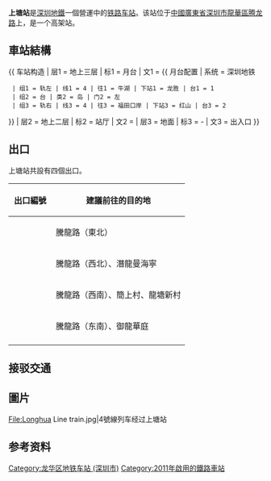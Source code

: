 {{noteTA
|G1=Transport
}}
{{Infobox station
|name = 上塘
|eng_name = Shangtang
|livery = #79CFC6
|namecolour = white
|linecolour = {{深圳地铁色彩|4}}
|linecolour2 =
|image = SZMetro Shangtang.jpg
|borough = {{CHN}}[[廣東省|廣東省]][[深圳市|深圳市]][[龍華區_(深圳市)|龍華區]]
|address = [[腾龙路|腾龙路]]
|coordinates = {{coord|22|38|16|N|114|0|49|E|display=it|type:railwaystation}}
|map = [http://www.mtrsz.com.cn/eWebEditor/uploadfile/stz.jpg 港铁（深圳）網站]
|colour = {{colorbox|#79CFC6|border=none}} 綠色
|line = {{深圳地鐵|4|sl}}
|station_hours = 06:26－23:32
|hours = 往牛湖：06:56－23:38<br>往福田口岸：06:30－23:26
|connection =
|opened = 2011年6月16日
|services = {{Adjacent stations|system=Shenzhen Metro |line1=4|left1=龍勝|right1=红山}}
|structure = 架空車站
|platformtype = [[島式月台|島式月台]]
|platform = 2
|exits = 4
|elevator = 2
|escalator = 6
|route_map = {{Routemap|inline=yes|legend=no|map=
uhSTRf!~MFADEg\uhSTRg!~MFADEg~~{{rmri|u}}[[龍勝站|龍勝]]
uhSTR+BSl\uhSTR+BSr!~num1r~~'''F3'''
uhSTR+BSl!~num2l\uhSTR+BSr
uhSTRf!~MFADEf\uhSTRg!~MFADEf~~{{rmri|d}}[[紅山站_(深圳)|紅山]]
}}}}
'''上塘站'''是[[深圳地鐵|深圳地鐵]]一個營運中的[[铁路车站|铁路车站]]。该站位于[[中華人民共和國|中國]][[廣東省|廣東省]][[深圳市|深圳市]][[龍華區_(深圳市)|龍華區]][[腾龙路|腾龙路]]上，是一个高架站。

==車站結構==
{{ 车站构造
| 层1 = 地上三层 | 标1 = 月台
| 文1 = {{ 月台配置 | 系统 = 深圳地铁
  | 组1 = 轨左 | 线1 = 4 | 往1 = 牛湖 | 下站1 = 龙胜 | 台1 = 1
  | 组2 = 台 | 类2 = 岛 | 门2 = 左
  | 组3 = 轨右 | 线3 = 4 | 往3 = 福田口岸 | 下站3 = 红山 | 台3 = 2
}}
| 层2 = 地上二层 | 标2 = 站厅
| 文2 = {{spml|客户服务|商铺|售票机|自动柜员机}}
| 层3 = 地面 | 标3 = -
| 文3 = 出入口
}}

== 出口 ==
上塘站共設有四個出口。
{| class="wikitable"
! style="width:70px" | 出口編號 !! 建議前往的目的地
|-
| align="center"  | {{港鐵出口|A}} || 騰龍路（東北）
|-
| align="center"  | {{港鐵出口|B}} || 騰龍路（西北）、潛龍曼海寧
|-
| align="center"  | {{港鐵出口|C}} || 騰龍路（西南）、簡上村、龍塘新村
|-
| align="center"  | {{港鐵出口|D}} || 騰龍路（东南）、御龍華庭
|-
|}
== 接驳交通 ==
{{深圳巴士路线简单列表|header=上塘地铁站|高峰150}}
{{深圳巴士路线简单列表|header=上塘地铁公交接驳站|B915|M537}}
{{深圳巴士路线简单列表|header=中海锦城花园公交总站|高峰23|高峰150|M371}}

==圖片==
<gallery>
File:Longhua Line train.jpg|4號線列车经过上塘站
</gallery>

==参考资料==
{{Reflist}}
{{深圳地鐵4號線車站}}
{{深圳地铁车站列表|SNM_future}}

[[Category:龙华区地铁车站_(深圳市)|Category:龙华区地铁车站 (深圳市)]]
[[Category:2011年啟用的鐵路車站|Category:2011年啟用的鐵路車站]]